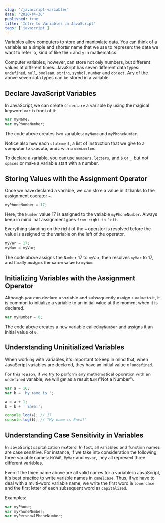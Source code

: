 ```yaml
---
slug: '/javascript-variables'
date: '2020-04-30'
published: true
title: 'Intro to Variables in JavaScript'
tags: ['javascript']
---
```


Variables allow computers to store and manipulate data.
You can think of a variable as a simple and shorter name that we use to represent the data we want to refer to,
kind of like the `x` and `y` in mathematics.

Computer variables, however, can store not only numbers, but different values at different times.
JavaSript has seven different data types: `undefined`, `null`, `boolean`, `string`, `symbol`, `number` and `object`.
Any of the above seven data types can be stored in a variable.

## Declare JavaScript Variables

In JavaScript, we can create or `declare` a variable by using the magical keyword `var` in front of it:

```js
var myName;
var myPhoneNumber;
```

The code above creates two variables: `myName` and `myPhoneNumber`.

Notice also how each `statement`, a list of instruction that we give to a computer to execute, ends with a `semicolon`.

To declare a variable, you can use `numbers`, `letters`, and `$` or `_`, but not `spaces` or make a variable start with a number.

## Storing Values with the Assignment Operator

Once we have declared a variable, we can store a value in it thanks to the assignment operator `=`.

```js
myPhoneNumber = 17;
```

Here, the `Number` value 17 is assigned to the variable `myPhoneNumber`.
Always keep in mind that assignment goes `from right to left`.

Everything standing on the right of the `=` operator is resolved before the value is assigned to the variable on the left of the operator.

```js
myVar = 17;
myNum = myVar;
```

The code above assigns the `Number` 17 to `myVar`, then resolves `myVar` to 17, and finally assigns the same value to `myNum`.

## Initializing Variables with the Assignment Operator

Although you can declare a variable and subsequently assign a value to it, it is common to initialize a variable to an initial value at the moment when it is declared.

```js
var myNumber = 0;
```

The code above creates a new variable called `myNumber` and assigns it an initial value of `0`.

## Understanding Uninitialized Variables

When working with variables, it's important to keep in mind that, when JavaScript variables are declared, they have an initial value of `undefined`.

For this reason, if we try to perform any mathematical operation with an `undefined` variable, we will get as a result `NaN` ("Not a Number").

```js
var a = 16;
var b = 'My name is ';

a = a + 1;
b = b + ' Enea!';

console.log(a); // 17
console.log(b); // "My name is Enea!"
```

## Understanding Case Sensitivity in Variables

In JavaScript capitalization matters! In fact, all variables and function names are case sensitive.
For instance, if we take into consideration the following three variable names: `MYVAR`, `MyVar` and `myvar`, they all represent three different variables.

Even if the three name above are all valid names for a variable in JavaScript, it's best practice to write variable names in `camelCase`. Thus, if we have to deal with a multi-word variable name, we write the first word in `lowercase` and the first letter of each subsequent word as `capitalized`.

Examples:

```js
var myPhone;
var myPhoneNumber;
var myPersonalPhoneNumber;
```
